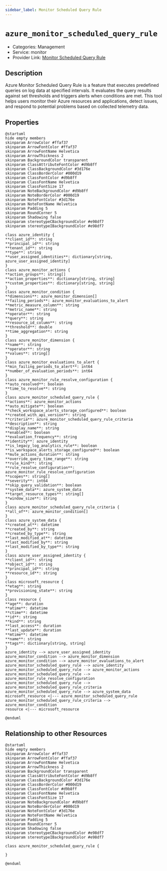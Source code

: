 ```yaml
---
sidebar_label: Monitor Scheduled Query Rule
---
```


# `azure_monitor_scheduled_query_rule`

- Categories: Management
- Service: monitor
- Provider Link: [Monitor Scheduled Query Rule](https://learn.microsoft.com/en-us/azure/azure-monitor/alerts/alerts-scheduled-query)

## Description
Azure Monitor Scheduled Query Rule is a feature that executes predefined queries on log data at specified intervals. It evaluates the query results against set thresholds and triggers alerts when conditions are met. This tool helps users monitor their Azure resources and applications, detect issues, and respond to potential problems based on collected telemetry data.

## Properties
<ZoomPanPinch>

```kroki imgType="plantuml" imgAlt="Diagram of Monitor Scheduled Query Rule data model"
@startuml
hide empty members
skinparam ArrowColor #ffaf37
skinparam ArrowFontColor #ffaf37
skinparam ArrowFontName Helvetica
skinparam ArrowThickness 2
skinparam BackgroundColor transparent
skinparam ClassAttributeFontColor #d9b8ff
skinparam ClassBackgroundColor #3d176e
skinparam ClassBorderColor #000d19
skinparam ClassFontColor #d9b8ff
skinparam ClassFontName Helvetica
skinparam ClassFontSize 17
skinparam NoteBackgroundColor #d9b8ff
skinparam NoteBorderColor #000d19
skinparam NoteFontColor #3d176e
skinparam NoteFontName Helvetica
skinparam Padding 5
skinparam RoundCorner 5
skinparam Shadowing false
skinparam stereotypeCBackgroundColor #e98df7
skinparam stereotypeIBackgroundColor #e98df7

class azure_identity {
**client_id**: string
**principal_id**: string
**tenant_id**: string
**type**: string
**user_assigned_identities**: dictionary[string, azure_user_assigned_identity]
}
class azure_monitor_actions {
**action_groups**: string[]
**action_properties**: dictionary[string, string]
**custom_properties**: dictionary[string, string]
}
class azure_monitor_condition {
**dimensions**: azure_monitor_dimension[]
**failing_periods**: azure_monitor_evaluations_to_alert
**metric_measure_column**: string
**metric_name**: string
**operator**: string
**query**: string
**resource_id_column**: string
**threshold**: double
**time_aggregation**: string
}
class azure_monitor_dimension {
**name**: string
**operator**: string
**values**: string[]
}
class azure_monitor_evaluations_to_alert {
**min_failing_periods_to_alert**: int64
**number_of_evaluation_periods**: int64
}
class azure_monitor_rule_resolve_configuration {
**auto_resolved**: boolean
**time_to_resolve**: string
}
class azure_monitor_scheduled_query_rule {
**actions**: azure_monitor_actions
**auto_mitigate**: boolean
**check_workspace_alerts_storage_configured**: boolean
**created_with_api_version**: string
**criteria**: azure_monitor_scheduled_query_rule_criteria
**description**: string
**display_name**: string
**enabled**: boolean
**evaluation_frequency**: string
**identity**: azure_identity
**is_legacy_log_analytics_rule**: boolean
**is_workspace_alerts_storage_configured**: boolean
**mute_actions_duration**: string
**override_query_time_range**: string
**rule_kind**: string
**rule_resolve_configuration**: azure_monitor_rule_resolve_configuration
**scopes**: string[]
**severity**: int64
**skip_query_validation**: boolean
**system_data**: azure_system_data
**target_resource_types**: string[]
**window_size**: string
}
class azure_monitor_scheduled_query_rule_criteria {
**all_of**: azure_monitor_condition[]
}
class azure_system_data {
**created_at**: datetime
**created_by**: string
**created_by_type**: string
**last_modified_at**: datetime
**last_modified_by**: string
**last_modified_by_type**: string
}
class azure_user_assigned_identity {
**client_id**: string
**object_id**: string
**principal_id**: string
**resource_id**: string
}
class microsoft_resource {
**etag**: string
**provisioning_state**: string
}
class resource {
**age**: duration
**atime**: datetime
**ctime**: datetime
**id**: string
**kind**: string
**last_access**: duration
**last_update**: duration
**mtime**: datetime
**name**: string
**tags**: dictionary[string, string]
}
azure_identity --> azure_user_assigned_identity
azure_monitor_condition --> azure_monitor_dimension
azure_monitor_condition --> azure_monitor_evaluations_to_alert
azure_monitor_scheduled_query_rule --> azure_identity
azure_monitor_scheduled_query_rule --> azure_monitor_actions
azure_monitor_scheduled_query_rule --> azure_monitor_rule_resolve_configuration
azure_monitor_scheduled_query_rule --> azure_monitor_scheduled_query_rule_criteria
azure_monitor_scheduled_query_rule --> azure_system_data
microsoft_resource <|--- azure_monitor_scheduled_query_rule
azure_monitor_scheduled_query_rule_criteria --> azure_monitor_condition
resource <|--- microsoft_resource

@enduml
```

</ZoomPanPinch>


## Relationship to other Resources
<ZoomPanPinch>

```kroki imgType="plantuml" imgAlt="Diagram of Monitor Scheduled Query Rule resource relationships"
@startuml
hide empty members
skinparam ArrowColor #ffaf37
skinparam ArrowFontColor #ffaf37
skinparam ArrowFontName Helvetica
skinparam ArrowThickness 2
skinparam BackgroundColor transparent
skinparam ClassAttributeFontColor #d9b8ff
skinparam ClassBackgroundColor #3d176e
skinparam ClassBorderColor #000d19
skinparam ClassFontColor #d9b8ff
skinparam ClassFontName Helvetica
skinparam ClassFontSize 17
skinparam NoteBackgroundColor #d9b8ff
skinparam NoteBorderColor #000d19
skinparam NoteFontColor #3d176e
skinparam NoteFontName Helvetica
skinparam Padding 5
skinparam RoundCorner 5
skinparam Shadowing false
skinparam stereotypeCBackgroundColor #e98df7
skinparam stereotypeIBackgroundColor #e98df7

class azure_monitor_scheduled_query_rule {

}

@enduml
```

</ZoomPanPinch>




